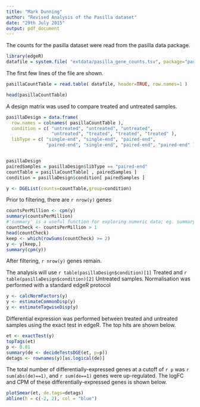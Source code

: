 ```yaml
---
title: "Mark Dunning"
author: "Revised Analysis of the Pasilla dataset"
date: "29th July 2015"
output: pdf_document
---
```


The counts for the pasilla dataset were read from the pasilla data package.

```r
library(edgeR)
datafile = system.file( "extdata/pasilla_gene_counts.tsv", package="pasilla" )
```

The first few lines of the file are shown.


```r
pasillaCountTable = read.table( datafile, header=TRUE, row.names=1 )

head(pasillaCountTable)
```

A design matrix was used to compare treated and untreated samples.

```r
pasillaDesign = data.frame(
  row.names = colnames( pasillaCountTable ),
  condition = c( "untreated", "untreated", "untreated",
                 "untreated", "treated", "treated", "treated" ),
  libType = c( "single-end", "single-end", "paired-end",
               "paired-end", "single-end", "paired-end", "paired-end" ) )


pasillaDesign
pairedSamples = pasillaDesign$libType == "paired-end"
countTable = pasillaCountTable[ , pairedSamples ]
condition = pasillaDesign$condition[ pairedSamples ]
```

```r
y <- DGEList(counts=countTable,group=condition)
```
Prior to filtering, there are `r nrow(y)` genes


```r
countsPerMillion <- cpm(y)
summary(countsPerMillion)
#'summary' is a useful function for exploring numeric data; eg. summary(1:100)
countCheck <- countsPerMillion > 1
head(countCheck)
keep <- which(rowSums(countCheck) >= 2)
y <- y[keep,]
summary(cpm(y))
```

After filtering, `r nrow(y)` genes remain.

The analysis will use `r table(pasillaDesign$condition)[1]`  Treated and `r table(pasillaDesign$condition)[2]`  Untreated samples. Normalisation was performed with a standard edgeR protocol

```r

y <- calcNormFactors(y)
y <- estimateCommonDisp(y)
y <- estimateTagwiseDisp(y)
```


Differential expression was performed between treated and untreated samples using the exact test in edgeR.
The top hits are shown below.
```r
et <- exactTest(y)
topTags(et)
p <- 0.01
summary(de <- decideTestsDGE(et, p=p))
detags <- rownames(y)[as.logical(de)]
```

The total number of differentially-expressed genes at a cutoff of `r p` was `r sum(abs(de)==1)`, and `r sum(de==1)` genes were up-regulated. The
logFC and CPM of these differentially-expressed genes is shown below.


```r
plotSmear(et, de.tags=detags)
abline(h = c(-2, 2), col = "blue")
```

